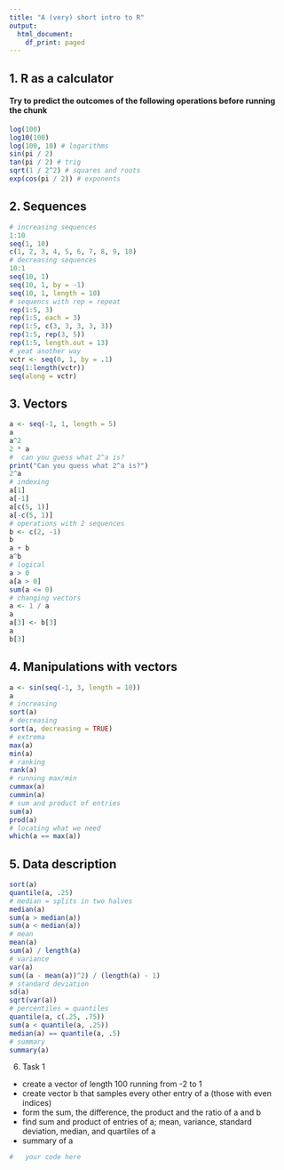 ```yaml
---
title: "A (very) short intro to R"
output:
  html_document:
    df_print: paged
---
```


## 1. R as a calculator

#### Try to predict the outcomes of the following operations before running the chunk

```r
log(100)
log10(100)
log(100, 10) # logarithms
sin(pi / 2)
tan(pi / 2) # trig
sqrt(1 / 2^2) # squares and roots
exp(cos(pi / 2)) # exponents
```

## 2. Sequences

```r
# increasing sequences
1:10
seq(1, 10)
c(1, 2, 3, 4, 5, 6, 7, 8, 9, 10)
# decreasing sequences
10:1
seq(10, 1)
seq(10, 1, by = -1)
seq(10, 1, length = 10)
# sequencs with rep = repeat
rep(1:5, 3)
rep(1:5, each = 3)
rep(1:5, c(3, 3, 3, 3, 3))
rep(1:5, rep(3, 5))
rep(1:5, length.out = 13)
# yeat another way
vctr <- seq(0, 1, by = .1)
seq(1:length(vctr))
seq(along = vctr)
```

## 3. Vectors

```r
a <- seq(-1, 1, length = 5)
a
a^2
2 * a
#  can you guess what 2^a is?
print("Can you quess what 2^a is?")
2^a
# indexing
a[1]
a[-1]
a[c(5, 1)]
a[-c(5, 1)]
# operations with 2 sequences
b <- c(2, -1)
b
a + b
a^b
# logical
a > 0
a[a > 0]
sum(a <= 0)
# changing vectors
a <- 1 / a
a
a[3] <- b[3]
a
b[3]
```

## 4. Manipulations with vectors

```r
a <- sin(seq(-1, 3, length = 10))
a
# increasing
sort(a)
# decreasing
sort(a, decreasing = TRUE)
# extrema
max(a)
min(a)
# ranking
rank(a)
# running max/min
cummax(a)
cummin(a)
# sum and product of entries
sum(a)
prod(a)
# locating what we need
which(a == max(a))
```

## 5. Data description

```r
sort(a)
quantile(a, .25)
# median = splits in two halves
median(a)
sum(a > median(a))
sum(a < median(a))
# mean
mean(a)
sum(a) / length(a)
# variance
var(a)
sum((a - mean(a))^2) / (length(a) - 1)
# standard deviation
sd(a)
sqrt(var(a))
# percentiles = quantiles
quantile(a, c(.25, .75))
sum(a < quantile(a, .25))
median(a) == quantile(a, .5)
# summary
summary(a)
```

6) Task 1

- create a vector of length 100 running from -2 to 1
- create vector b that samples every other entry of a (those with even indices)
- form the sum, the difference, the product and the ratio of a and b
- find sum and product of entries of a; mean, variance, standard deviation, median, and quartiles of a
- summary of a

```r
#   your code here
```
